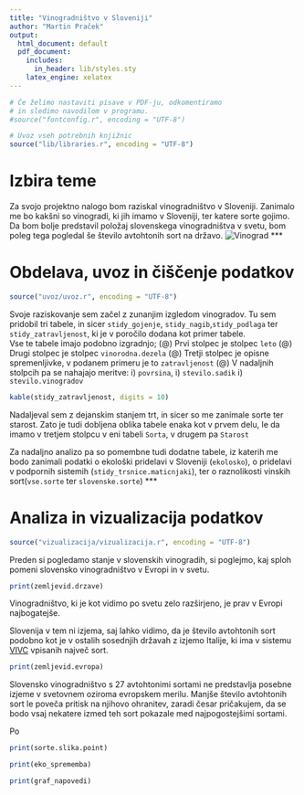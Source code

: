 ```yaml
---
title: "Vinogradništvo v Sloveniji"
author: "Martin Praček"
output:
  html_document: default
  pdf_document:
    includes:
      in_header: lib/styles.sty
    latex_engine: xelatex
---
```


```r
# Če želimo nastaviti pisave v PDF-ju, odkomentiramo
# in sledimo navodilom v programu.
#source("fontconfig.r", encoding = "UTF-8")

# Uvoz vseh potrebnih knjižnic
source("lib/libraries.r", encoding = "UTF-8")
```

# Izbira teme

Za svojo projektno nalogo bom raziskal vinogradništvo v Sloveniji. Zanimalo me bo kakšni so vinogradi, ki jih imamo v Sloveniji, ter katere sorte gojimo. Da bom bolje predstavil položaj slovenskega vinogradništva v svetu, bom poleg tega pogledal še število avtohtonih sort na državo.
![Vinograd](slike/vinograd.jpeg)
***

# Obdelava, uvoz in čiščenje podatkov

```r
source("uvoz/uvoz.r", encoding = "UTF-8")
```

Svoje raziskovanje sem začel z zunanjim izgledom vinogradov. Tu sem pridobil tri tabele, in sicer `stidy_gojenje`, `stidy_nagib`,`stidy_podlaga` ter `stidy_zatravljenost`, ki je v poročilo dodana kot primer tabele.  
Vse te tabele imajo podobno izgradnjo;
    (@) Prvi stolpec je stolpec `leto`
    (@) Drugi stolpec je stolpec `vinorodna.dezela`
    (@) Tretji stolpec je opisne spremenljivke, v podanem primeru je to `zatravljenost`
    (@) V nadaljnih stolpcih pa se nahajajo meritve: i) `povrsina`,
                                                  i) `stevilo.sadik`
                                                  i) `stevilo.vinogradov`
```r
kable(stidy_zatravljenost, digits = 10)
```

Nadaljeval sem z dejanskim stanjem trt, in sicer so me zanimale sorte ter starost.
Zato je tudi dobljena oblika tabele enaka kot v prvem delu, le da imamo v tretjem stolpcu v eni tabeli `Sorta`, v drugem pa `Starost`

Za nadaljno analizo pa so pomembne tudi dodatne tabele, iz katerih me bodo zanimali podatki o ekološki pridelavi v Sloveniji (`ekolosko`), o pridelavi v podpornih sistemih (`stidy_trsnice.maticnjaki`), ter o raznolikosti vinskih sort(`vse.sorte` ter `slovenske.sorte`)
***

# Analiza in vizualizacija podatkov

```r
source("vizualizacija/vizualizacija.r", encoding = "UTF-8")
```

Preden si pogledamo stanje v slovenskih vinogradih, si poglejmo, kaj sploh pomeni slovensko vinogradništvo v Evropi in v svetu. 
```r
print(zemljevid.drzave)
```

Vinogradništvo, ki je kot vidimo po svetu zelo razširjeno, je prav v Evropi najbogatejše.

Slovenija v tem ni izjema, saj lahko vidimo, da je število avtohtonih sort podobno kot je v ostalih sosednjih državah z izjemo Italije, ki ima v sistemu [VIVC](www.vivc.de) vpisanih največ sort.

```r
print(zemljevid.evropa)
```

Slovensko vinogradništvo s 27 avtohtonimi sortami ne predstavlja posebne izjeme v svetovnem oziroma evropskem merilu. Manjše število avtohtonih sort le poveča pritisk na njihovo ohranitev, zaradi česar pričakujem, da se bodo vsaj nekatere izmed teh sort pokazale med najpogostejšimi sortami.

Po 

```r
print(sorte.slika.point)
```

```r
print(eko_sprememba)
```

```r
print(graf_napovedi)
```

